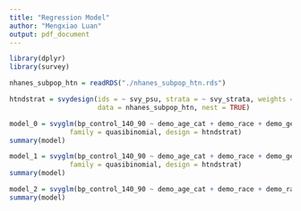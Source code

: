 ```yaml
---
title: "Regression Model"
author: "Mengxiao Luan"
output: pdf_document
---
```


```r
library(dplyr)
library(survey)
```

```r
nhanes_subpop_htn = readRDS("./nhanes_subpop_htn.rds")

htndstrat = svydesign(ids = ~ svy_psu, strata = ~ svy_strata, weights = ~ svy_weight_cal, 
                      data = nhanes_subpop_htn, nest = TRUE)
```

```r
model_0 = svyglm(bp_control_140_90 ~ demo_age_cat + demo_race + demo_gender + bp_med_use + cc_smoke + cc_bmi + cc_diabetes + cc_ckd + cc_cvd_any + svy_post2013, 
               family = quasibinomial, design = htndstrat)
summary(model)

model_1 = svyglm(bp_control_140_90 ~ demo_age_cat + demo_race + demo_gender + bp_med_use + cc_smoke + cc_bmi + cc_ckd + cc_cvd_any + svy_post2013, 
               family = quasibinomial, design = htndstrat)
summary(model)

model_2 = svyglm(bp_control_140_90 ~ demo_age_cat + demo_race + demo_race_black + demo_gender + bp_med_use + cc_smoke + cc_bmi + cc_ckd + cc_cvd_any + svy_post2013 + svy_post2013 * demo_race + svy_post2013 * cc_smoke, family = quasibinomial, design = htndstrat)
summary(model)
```

